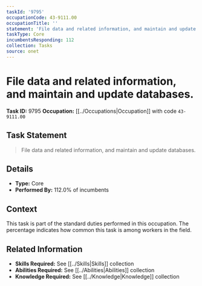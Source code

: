 ```yaml
---
taskId: '9795'
occupationCode: 43-9111.00
occupationTitle: ''
statement: 'File data and related information, and maintain and update databases.'
taskType: Core
incumbentsResponding: 112
collection: Tasks
source: onet
---
```

# File data and related information, and maintain and update databases.

**Task ID:** 9795
**Occupation:** [[../Occupations|Occupation]] with code `43-9111.00`

## Task Statement

> File data and related information, and maintain and update databases.

## Details

- **Type:** Core
- **Performed By:** 112.0% of incumbents

## Context

This task is part of the standard duties performed in this occupation. The percentage indicates how common this task is among workers in the field.

## Related Information

- **Skills Required:** See [[../Skills|Skills]] collection
- **Abilities Required:** See [[../Abilities|Abilities]] collection
- **Knowledge Required:** See [[../Knowledge|Knowledge]] collection

